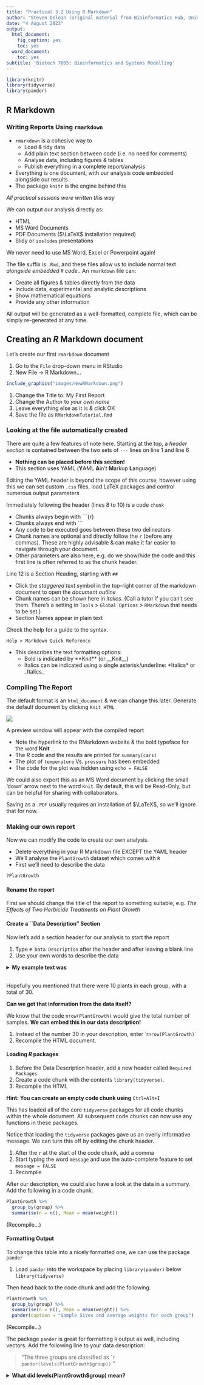 ```yaml
---
title: "Practical 3.2 Using R Markdown"
author: "Steven Delean (original material from Bioinformatics Hub, University of Adelaide)"
date: "4 August 2023"
output:
  html_document:
    fig_caption: yes
    toc: yes
  word_document:
    toc: yes
subtitle: 'Biotech 7005: Bioinformatics and Systems Modelling'
---
```


```r
library(knitr)
library(tidyverse)
library(pander)
```


## R Markdown

### Writing Reports Using `rmarkdown`

* `rmarkdown` is a cohesive way to
    + Load & tidy data 
    + Add plain text section between code (i.e. no need for comments)
    + Analyse data, including figures & tables
    + Publish everything in a complete report/analysis
* Everything is one document, with our analysis code embedded alongside our results
* The package `knitr` is the engine behind this

*All practical sessions were written this way*

We can output our analysis directly as:

* HTML
* MS Word Documents
* PDF Documents ($\LaTeX$ installation required)
* Slidy or `ioslides` presentations

We never need to use MS Word, Excel or Powerpoint again!

The file suffix is `.Rmd`, and these files allow us to include normal text *alongside embedded `R` code.*.
An `rmarkdown` file can:

- Create all figures & tables directly from the data
- Include data, experimental and analytic descriptions
- Show mathematical equations
- Provide any other information

All output will be generated as a well-formatted, complete file, which can be simply re-generated at any time.


## Creating an *R* Markdown document

Let's create our first `rmarkdown` document

1. Go to the `File` drop-down menu in RStudio
2. New File -> R Markdown...


```r
include_graphics("images/NewRMarkdown.png")
```

1. Change the Title to: My First Report
2. Change the Author to *your own name*
3. Leave everything else as it is & click OK
4. Save the file as `RMarkdownTutorial.Rmd`

### Looking at the file automatically created

There are quite a few features of note here.
Starting at the top, a *header section* is contained between the two sets of `---` lines on line 1 and line 6

- __Nothing can be placed before this section!__
- This section uses YAML (**Y**AML **A**in't **M**arkup **L**anguage)

Editing the YAML header is beyond the scope of this course, however using this we can set custom `.css` files, load LaTeX packages and control numerous output parameters

Immediately following the header (lines 8 to 10) is a code `chunk`

- Chunks always begin with ```{r}
- Chunks always end with ```
- Any code to be executed goes between these two delineators
- Chunk names are optional and directly follow the `r` (before any commas). These are highly advisable & can make it far easier to navigate through your document.
- Other parameters are also here, e.g. do we show/hide the code and this first line is often referred to as the chunk header.

Line 12 is a Section Heading, starting with `##`

- Click the _staggered text_ symbol in the top-right corner of the markdown document to open the _document outline_
- Chunk names can be shown here in _italics_. (Call a tutor if you can't see them. There's a setting in `Tools` > `Global Options` > `RMarkdown` that needs to be set.)
- Section Names appear in plain text

Check the help for a guide to the syntax.

`Help > Markdown Quick Reference`

- This describes the text formatting options: 
    + Bold is indicated by \*\*Knit\*\* (or \_\_Knit\_\_)
    + Italics can be indicated using a single asterisk/underline: \*Italics\* or \_Italics\_


### Compiling The Report

The default format is an `html_document` & we can change this later.
Generate the default document by clicking `Knit HTML`

![](images/knit.png)

A preview window will appear with the compiled report

- Note the hyperlink to the RMarkdown website & the bold typeface for the word **Knit**
- The *R* code and the results are printed for `summary(cars)`
- The plot of `temperature` Vs. `pressure` has been embedded
- The code for the plot was hidden using `echo = FALSE`

    
We could also export this as an MS Word document by clicking the small 'down' arrow next to the word `Knit`.
By default, this will be Read-Only, but can be helpful for sharing with collaborators.

Saving as a `.PDF` usually requires an installation of $\LaTeX$, so we'll ignore that for now.

### Making our own report

Now we can modify the code to create our own analysis.

- Delete everything in your R Markdown file EXCEPT the YAML header
- We'll analyse the `PlantGrowth` dataset which comes with `R`
- First we'll need to describe the data

```r
?PlantGrowth
```

#### Rename the report

First we should change the title of the report to something suitable, e.g. *The Effects of Two Herbicide Treatments on Plant Growth*

#### Create a ``Data Description" Section

Now let's add a section header for our analysis to start the report

1. Type `# Data Description` after the header and after leaving a blank line
2. Use your own words to describe the data

<details><summary><b>My example text was</b></summary>

> Plants were treated with two different herbicides and the effects on growth were compared using the dried weight of the plants after one month.
Both treatments were compared to a control group of plants which were not treated with any herbicide.
Each group contained 10 plants, giving a total of 30 plants.

</details>
<br>
Hopefully you mentioned that there were 10 plants in each group, with a total of 30.

__Can we get that information from the data itself?__

We know that the code `nrow(PlantGrowth)` would give the total number of samples.
__We can embed this in our data description!__

1. Instead of the number 30 in your description, enter \`r` nrow(PlantGrowth)`\`
2. Recompile the HTML document.

#### Loading *R* packages

1. Before the Data Description header, add a new header called `Required Packages`
2. Create a code chunk with the contents `library(tidyverse)`.
3. Recompile the HTML

**Hint: You can create an empty code chunk using** `Ctrl+Alt+I`

This has loaded all of the core `tidyverse` packages for all code chunks within the whole document.
All subsequent code chunks can now use any functions in these packages.

Notice that loading the `tidyverse` packages gave us an overly informative message.
We can turn this off by editing the chunk header.

1. After the `r` at the start of the code chunk, add a comma
2. Start typing the word `message` and use the auto-complete feature to set `message = FALSE`
3. Recompile

After our description, we could also have a look at the data in a summary.
Add the following in a code chunk.

```r
PlantGrowth %>% 
  group_by(group) %>% 
  summarise(n = n(), Mean = mean(weight)) 
```

(Recompile...)

#### Formatting Output

To change this table into a nicely formatted one, we can use the package `pander`

1. Load `pander` into the workspace by placing `library(pander)` below `library(tidyverse)`

Then head back to the code chunk and add the following.


```r
PlantGrowth %>% 
  group_by(group) %>% 
  summarise(n = n(), Mean = mean(weight)) %>%
  pander(caption = "Sample Sizes and average weights for each group")
```

(Recompile...)

The package `pander` is great for formatting `R` output as well, including vectors.
Add the following line to your data description:

> "The three groups are classified as \``r` `pander(levels(PlantGrowth$group))`\`"

<details><summary><b>What did levels(PlantGrowth$group) mean?</b></summary>
This column is considered by `R` to be a categorical variable.
`R` stores these as a data-type called a factor, and the different values it can take are known as `levels`.
Here we have three different categories (or treatments) which represent the control and two treatments.
<details>
<br>

#### Add a plot of the data

We can use `ggplot2` for this

1. This was already loaded with `library(tidyverse)`
2. Create a plot using `geom_boxplot()`
3. Fill the boxes based on the `group` variable


```r
ggplot(PlantGrowth, aes(x = group, y = weight, fill = group)) +
  geom_boxplot() +
  theme_bw() +
  labs(x = "Treatment Group", y = "Dried Weight (g)")
```

#### Analyse the data

Here we can fit a simple linear regression using:

- `weight` as the response variable
- `group` as the predictor variable

To fit a linear model in `R`:

1. Use the function `lm()`
2. Save the results as a new object

In the following line of code, we are saying the the `weight` measurements are dependent on the `group` each plant belongs to (`weight ~ group`).
In `R` we can usually read the `~` symbol as *depends on* (or *is a function of*).

```r
model_fit <- lm(weight ~ group, data = PlantGrowth)
```

We can view the `summary()` or `anova()` for a given model using this functions on the saved model.

```r
summary(model_fit)
anova(model_fit)
```

To place these as formatted tables in the text we can also use `pander()`, which has a default format setting for these types of objects.

```r
model_fit %>% summary() %>% pander()
```

```r
model_fit %>% anova() %>% pander()
```

You can change the default captions if you like using the argument `caption = "my caption"` inside the `pnder()` function.

#### Finishing the analysis

After you're happy with the way your analysis looks

- A good habit is to finish with a section called `Session Info`
- Add a code chunk which calls the `R` command `sessionInfo()`
- We can also wrap the output of `sessionInfo()` inside the `pander()` function to provide yet another nicely formatted section in our report.

So far we've been compiling everything as HTML, but let's switch to an MS Word document.
We could email this to our supervisors, or upload to Google docs for collaborators...

### Summary

This basic process is incredibly useful

- We never need to cut & paste anything between `R` and other documents
- Every piece of information can be drawn directly from our `R` analysis
- We can very easily incorporate new data as it arrives
- We can describe our code using either comments, or plain text in the surrounding paragraphs
- Creates *reproducible research*
